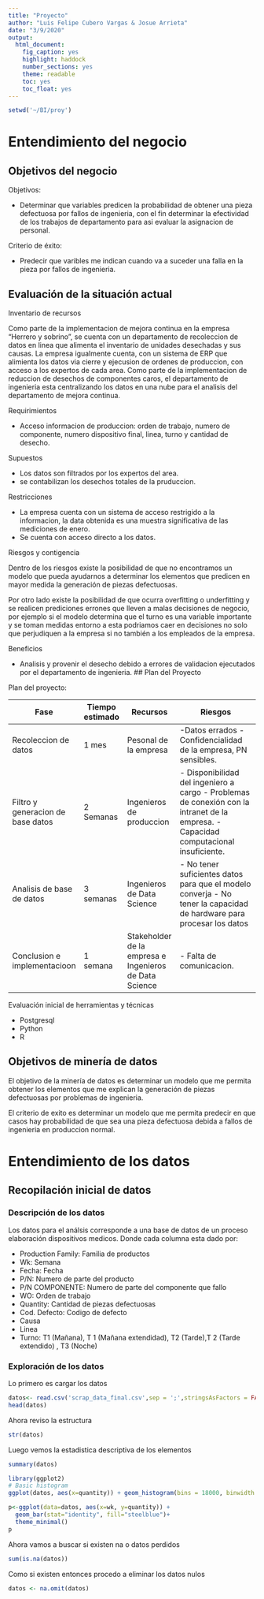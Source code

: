 ```yaml
---
title: "Proyecto"
author: "Luis Felipe Cubero Vargas & Josue Arrieta"
date: "3/9/2020"
output:
  html_document:
    fig_caption: yes
    highlight: haddock
    number_sections: yes
    theme: readable
    toc: yes
    toc_float: yes
---
```


```r
setwd('~/BI/proy')
```

# Entendimiento del negocio

## Objetivos del negocio 

Objetivos:

  * Determinar que variables predicen la probabilidad de obtener una pieza defectuosa por fallos de ingenieria, con el fin determinar la efectividad de los trabajos de departamento  para asi evaluar la asignacion de personal. 


Criterio de  éxito:

  * Predecir que varibles me indican cuando va a suceder una falla en la pieza por fallos de ingenieria.
  
  
## Evaluación de la situación actual 

Inventario de recursos

Como parte de la implementacion de mejora continua en la empresa "Herrero y sobrino", se cuenta con un departamento de 
recoleccion de datos en linea que alimenta el inventario de unidades desechadas y sus causas. La empresa igualmente cuenta, con un sistema de ERP que alimienta los datos via cierre y ejecusion de ordenes de produccion, con acceso a los expertos de cada area. Como parte de la implementacion de reduccion de desechos de componentes caros, el departamento de ingenieria esta centralizando los datos en una nube para el analisis del departamento de mejora continua.

Requirimientos

- Acceso informacion de produccion: orden de trabajo, numero de componente, numero dispositivo final, linea, turno y cantidad de desecho. 

Supuestos

- Los datos son filtrados por los expertos del area. 
- se contabilizan los desechos totales de la pruduccion. 

Restricciones 

- La empresa cuenta con un sistema de acceso restrigido a la informacion, la data obtenida es una muestra significativa de las mediciones de enero. 
- Se cuenta con acceso directo a los datos. 

Riesgos y contigencia 

Dentro de los riesgos existe la posibilidad de que no encontramos un modelo que pueda ayudarnos a determinar los elementos que predicen en mayor medida la generación de piezas defectuosas.

Por otro lado existe la posibilidad de que ocurra overfitting o underfitting y se realicen prediciones errones que lleven a malas decisiones de negocio, por ejemplo si el modelo determina que el turno es una variable importante y se toman medidas entorno a esta podriamos caer en decisiones no solo que perjudiquen a la empresa si no también a los empleados de la empresa. 

Beneficios 
  
- Analisis y provenir el desecho debido a errores de validacion ejecutados por el departamento de ingenieria. 
## Plan del Proyecto

Plan del proyecto: 

| Fase                              | Tiempo estimado | Recursos                                               | Riesgos                                                                                                                                  |
|-----------------------------------|-----------------|--------------------------------------------------------|------------------------------------------------------------------------------------------------------------------------------------------|
| Recoleccion de datos              | 1 mes           | Pesonal de la empresa                                  | -Datos errados  -Confidencialidad de la empresa, PN sensibles.                                                                           |
| Filtro y generacion de base datos | 2 Semanas       | Ingenieros de produccion                               | - Disponibilidad del ingeniero a cargo  - Problemas de conexión con la intranet de la empresa.  - Capacidad computacional insuficiente.  |
| Analisis de base de datos         | 3 semanas       | Ingenieros de Data Science                             | - No tener suficientes datos para que el modelo converja - No tener la capacidad de hardware para procesar los datos                     |
| Conclusion e implementacioon      | 1 semana        | Stakeholder de la empresa e Ingenieros de Data Science | - Falta de comunicacion.                                                                                                                 |

Evaluación inicial de herramientas y técnicas

  * Postgresql
  * Python
  * R

## Objetivos de minería de datos

El objetivo de la minería de datos es determinar un modelo que me permita obtener los elementos que me explican la generación de piezas defectuosas por problemas de ingenieria. 

El criterio de exito es determinar un modelo que me permita predecir en que casos hay probabilidad de que sea una pieza defectuosa debida a fallos de ingenieria en produccion normal. 


# Entendimiento de los datos


## Recopilación inicial de datos

### Descripción de los datos

Los datos para el análsis corresponde a una base de datos de un proceso elaboración dispositivos medicos. Donde cada columna esta dado por:

* Production Family: Familia de productos
* Wk: Semana
* Fecha: Fecha
* P/N: Numero de parte del producto
* P/N COMPONENTE: Numero de parte del componente que fallo
* WO: Orden de trabajo
* Quantity: Cantidad de piezas defectuosas
* Cod. Defecto: Codigo de defecto
* Causa
* Linea
* Turno: T1 (Mañana), T 1 (Mañana extendidad), T2 (Tarde),T 2 (Tarde extendido) , T3 (Noche)


### Exploración de los datos

Lo primero es cargar los datos 

```r
datos<- read.csv('scrap_data_final.csv',sep = ';',stringsAsFactors = FALSE)
head(datos)
```
Ahora reviso la estructura
```r
str(datos)
```
Luego vemos la estadistica descriptiva de los elementos 
```r
summary(datos)
```

```r
library(ggplot2)
# Basic histogram
ggplot(datos, aes(x=quantity)) + geom_histogram(bins = 18000, binwidth = 300)
```

```r

p<-ggplot(data=datos, aes(x=wk, y=quantity)) +
  geom_bar(stat="identity", fill="steelblue")+
  theme_minimal()
p
```

Ahora vamos a buscar si existen na o datos perdidos
```r
sum(is.na(datos))
```
Como si existen entonces procedo a eliminar los datos nulos 
```r
datos <- na.omit(datos)
```





